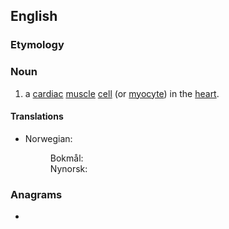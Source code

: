 ==English==

===Etymology===
{{prefix|cardio|myocyte|lang=en}}

===Noun===
{{en-noun}}
{{wikipedia}}

# a [[cardiac]] [[muscle]] [[cell]] (or [[myocyte]]) in the [[heart]].

====Translations====
{{trans-top|cardiac muscle cell}}
* Norwegian:
*: Bokmål: {{t|nb|hjertemuskelcelle|f}}
*: Nynorsk: {{t|nn|hjartemuskelcelle|f}}
{{trans-mid}}
{{trans-bottom}}

===Anagrams===
* {{anagrams|en|myocardiocyte}}